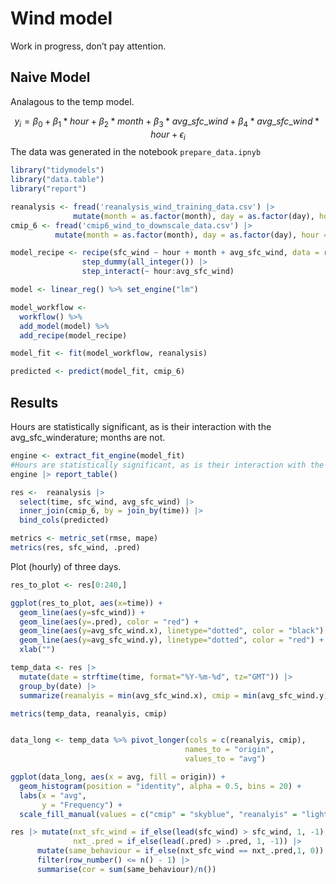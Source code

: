# Wind model

Work in progress, don't pay attention.

## Naive Model

Analagous to the temp model.

$$y_i = \beta_0 + \beta_1*hour + \beta_2*month + \beta_3*avg\_sfc\_wind + \beta_4*avg\_sfc\_wind*hour + \epsilon_i $$
The data was generated in the notebook `prepare_data.ipnyb`

```r
library("tidymodels")
library("data.table")
library("report")

reanalysis <- fread('reanalysis_wind_training_data.csv') |>
              mutate(month = as.factor(month), day = as.factor(day), hour = as.factor(hour))
cmip_6 <- fread('cmip6_wind_to_downscale_data.csv') |>
          mutate(month = as.factor(month), day = as.factor(day), hour = as.factor(hour))
```

```r
model_recipe <- recipe(sfc_wind ~ hour + month + avg_sfc_wind, data = reanalysis) |>
                step_dummy(all_integer()) |>
                step_interact(~ hour:avg_sfc_wind)

model <- linear_reg() %>% set_engine("lm")

model_workflow <- 
  workflow() %>% 
  add_model(model) %>% 
  add_recipe(model_recipe)

model_fit <- fit(model_workflow, reanalysis)

predicted <- predict(model_fit, cmip_6)
```

## Results

Hours are statistically significant, as is their interaction with the avg_sfc_winderature; months are not. 

```r
engine <- extract_fit_engine(model_fit)
#Hours are statistically significant, as is their interaction with the avg_sfc_winderature; months are not. 
engine |> report_table()
```

```r

res <-  reanalysis |>
  select(time, sfc_wind, avg_sfc_wind) |>
  inner_join(cmip_6, by = join_by(time)) |>
  bind_cols(predicted)

metrics <- metric_set(rmse, mape)
metrics(res, sfc_wind, .pred)
```

Plot (hourly) of three days.

```r
res_to_plot <- res[0:240,]

ggplot(res_to_plot, aes(x=time)) +
  geom_line(aes(y=sfc_wind)) +
  geom_line(aes(y=.pred), color = "red") +
  geom_line(aes(y=avg_sfc_wind.x), linetype="dotted", color = "black") +
  geom_line(aes(y=avg_sfc_wind.y), linetype="dotted", color = "red") +
  xlab("")
```

```r
temp_data <- res |> 
  mutate(date = strftime(time, format="%Y-%m-%d", tz="GMT")) |> 
  group_by(date) |> 
  summarize(reanalyis = min(avg_sfc_wind.x), cmip = min(avg_sfc_wind.y)) |> ungroup() 

metrics(temp_data, reanalyis, cmip)


data_long <- temp_data %>% pivot_longer(cols = c(reanalyis, cmip),     
                                       names_to = "origin", 
                                       values_to = "avg")

ggplot(data_long, aes(x = avg, fill = origin)) +
  geom_histogram(position = "identity", alpha = 0.5, bins = 20) +
  labs(x = "avg",
       y = "Frequency") +
  scale_fill_manual(values = c("cmip" = "skyblue", "reanalyis" = "lightgreen"))

```

```r
res |> mutate(nxt_sfc_wind = if_else(lead(sfc_wind) > sfc_wind, 1, -1), 
              nxt_.pred = if_else(lead(.pred) > .pred, 1, -1)) |> 
      mutate(same_behaviour = if_else(nxt_sfc_wind == nxt_.pred,1, 0)) |>
      filter(row_number() <= n() - 1) |>
      summarise(cor = sum(same_behaviour)/n())
```
